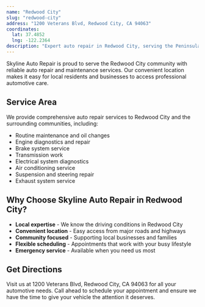 ```yaml
---
name: "Redwood City"
slug: "redwood-city"
address: "1200 Veterans Blvd, Redwood City, CA 94063"
coordinates:
  lat: 37.4852
  lng: -122.2364
description: "Expert auto repair in Redwood City, serving the Peninsula and beyond."
---
```


Skyline Auto Repair is proud to serve the Redwood City community with reliable auto repair and maintenance services. Our convenient location makes it easy for local residents and businesses to access professional automotive care.

## Service Area

We provide comprehensive auto repair services to Redwood City and the surrounding communities, including:

- Routine maintenance and oil changes
- Engine diagnostics and repair
- Brake system service
- Transmission work
- Electrical system diagnostics
- Air conditioning service
- Suspension and steering repair
- Exhaust system service

## Why Choose Skyline Auto Repair in Redwood City?

- **Local expertise** - We know the driving conditions in Redwood City
- **Convenient location** - Easy access from major roads and highways
- **Community focused** - Supporting local businesses and families
- **Flexible scheduling** - Appointments that work with your busy lifestyle
- **Emergency service** - Available when you need us most

## Get Directions

Visit us at 1200 Veterans Blvd, Redwood City, CA 94063 for all your automotive needs. Call ahead to schedule your appointment and ensure we have the time to give your vehicle the attention it deserves.